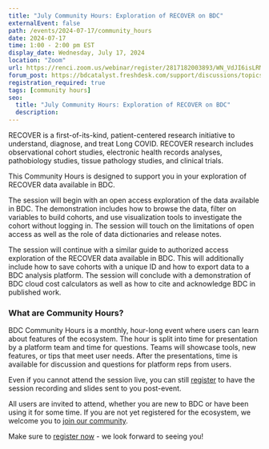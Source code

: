 ```yaml
---
title: "July Community Hours: Exploration of RECOVER on BDC"
externalEvent: false
path: /events/2024-07-17/community_hours
date: 2024-07-17
time: 1:00 - 2:00 pm EST
display_date: Wednesday, July 17, 2024
location: "Zoom"
url: https://renci.zoom.us/webinar/register/2817182003893/WN_VdJI6isLRMai95eKbEri6Q
forum_post: https://bdcatalyst.freshdesk.com/support/discussions/topics/60000407817
registration_required: true
tags: [community hours]
seo:
  title: "July Community Hours: Exploration of RECOVER on BDC"
  description:
---
```

RECOVER is a first-of-its-kind, patient-centered research initiative to understand, diagnose, and treat Long COVID. RECOVER research includes observational cohort studies, electronic health records analyses, pathobiology studies, tissue pathology studies, and clinical trials.

This Community Hours is designed to support you in your exploration of RECOVER data available in BDC.

The session will begin with an open access exploration of the data available in BDC. The demonstration includes how to browse the data, filter on variables to build cohorts, and use visualization tools to investigate the cohort without logging in. The session will touch on the limitations of open access as well as the role of data dictionaries and release notes.

The session will continue with a similar guide to authorized access exploration of the RECOVER data available in BDC. This will additionally include how to save cohorts with a unique ID and how to export data to a BDC analysis platform. The session will conclude with a demonstration of BDC cloud cost calculators as well as how to cite and acknowledge BDC in published work.

### What are Community Hours?

BDC Community Hours is a monthly, hour-long event where users can learn about features of the ecosystem. The hour is split into time for presentation by a platform team and time for questions. Teams will showcase tools, new features, or tips that meet user needs. After the presentations, time is available for discussion and questions for platform reps from users.

Even if you cannot attend the session live, you can still [register](https://renci.zoom.us/webinar/register/2817182003893/WN_VdJI6isLRMai95eKbEri6Q) to have the session recording and slides sent to you post-event.

All users are invited to attend, whether you are new to BDC or have been using it for some time. If you are not yet registered for the ecosystem, we welcome you to [join our community](/join-bdc/).

Make sure to [register now](https://renci.zoom.us/webinar/register/2817182003893/WN_VdJI6isLRMai95eKbEri6Q) - we look forward to seeing you!
